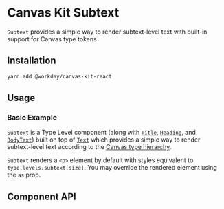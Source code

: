 

<Meta title="Components/Text/Subtext" />

# Canvas Kit Subtext

`Subtext` provides a simple way to render subtext-level text with built-in support for Canvas type
tokens.

## Installation

```sh
yarn add @workday/canvas-kit-react
```

## Usage

### Basic Example

`Subtext` is a Type Level component (along with [`Title`](/components/text/title/),
[`Heading`](/components/text/heading/), and [`BodyText`](/components/text/body-text/)) built on top
of [`Text`](/components/text/text/) which provides a simple way to render subtext-level text
according to the [Canvas type hierarchy](/tokens/type/#type-styles).

`Subtext` renders a `<p>` element by default with styles equivalent to `type.levels.subtext[size]`.
You may override the rendered element using the `as` prop.

<ExampleCodeBlock code={Basic} />

## Component API

<SymbolDoc name="Subtext" fileName="/react/text/" hideDescription />
